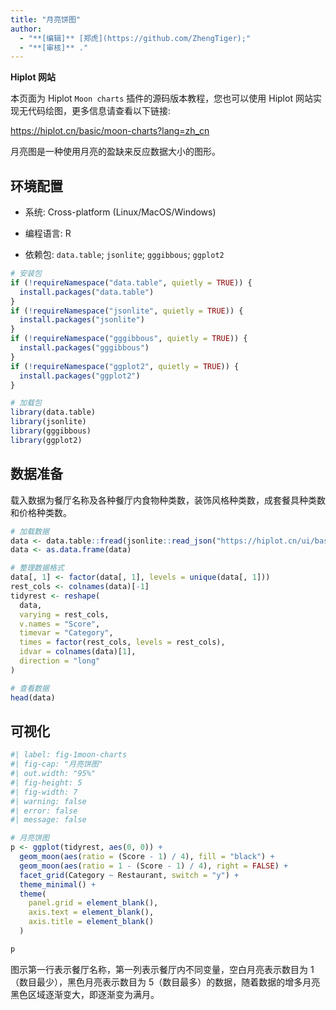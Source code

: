 ```yaml
---
title: "月亮饼图"
author:
  - "**[编辑]** [郑虎](https://github.com/ZhengTiger);"
  - "**[审核]** ."
---
```


::: callout-note
**Hiplot 网站**

本页面为 Hiplot `Moon charts` 插件的源码版本教程，您也可以使用 Hiplot 网站实现无代码绘图，更多信息请查看以下链接:

<https://hiplot.cn/basic/moon-charts?lang=zh_cn>
:::

月亮图是一种使用月亮的盈缺来反应数据大小的图形。

## 环境配置

-   系统: Cross-platform (Linux/MacOS/Windows)

-   编程语言: R

-   依赖包: `data.table`; `jsonlite`; `gggibbous`; `ggplot2`

```r
# 安装包
if (!requireNamespace("data.table", quietly = TRUE)) {
  install.packages("data.table")
}
if (!requireNamespace("jsonlite", quietly = TRUE)) {
  install.packages("jsonlite")
}
if (!requireNamespace("gggibbous", quietly = TRUE)) {
  install.packages("gggibbous")
}
if (!requireNamespace("ggplot2", quietly = TRUE)) {
  install.packages("ggplot2")
}

# 加载包
library(data.table)
library(jsonlite)
library(gggibbous)
library(ggplot2)
```

## 数据准备

载入数据为餐厅名称及各种餐厅内食物种类数，装饰风格种类数，成套餐具种类数和价格种类数。

```r
# 加载数据
data <- data.table::fread(jsonlite::read_json("https://hiplot.cn/ui/basic/moon-charts/data.json")$exampleData$textarea[[1]])
data <- as.data.frame(data)

# 整理数据格式
data[, 1] <- factor(data[, 1], levels = unique(data[, 1]))
rest_cols <- colnames(data)[-1]
tidyrest <- reshape(
  data,
  varying = rest_cols,
  v.names = "Score",
  timevar = "Category",
  times = factor(rest_cols, levels = rest_cols),
  idvar = colnames(data)[1],
  direction = "long"
)

# 查看数据
head(data)
```

## 可视化

```r
#| label: fig-1moon-charts
#| fig-cap: "月亮饼图"
#| out.width: "95%"
#| fig-height: 5
#| fig-width: 7
#| warning: false
#| error: false
#| message: false

# 月亮饼图
p <- ggplot(tidyrest, aes(0, 0)) +
  geom_moon(aes(ratio = (Score - 1) / 4), fill = "black") +
  geom_moon(aes(ratio = 1 - (Score - 1) / 4), right = FALSE) +
  facet_grid(Category ~ Restaurant, switch = "y") +
  theme_minimal() +
  theme(
    panel.grid = element_blank(),
    axis.text = element_blank(),
    axis.title = element_blank()
  )

p
```

图示第一行表示餐厅名称，第一列表示餐厅内不同变量，空白月亮表示数目为 1（数目最少），黑色月亮表示数目为 5（数目最多）的数据，随着数据的增多月亮黑色区域逐渐变大，即逐渐变为满月。



